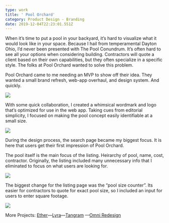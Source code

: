 ```yaml
---
type: work
title: ' Pool Orchard'
category: Product Design - Branding
date: 2019-12-04T22:23:01.551Z
---
```

When it’s time to put a pool in your backyard, it’s hard to visualize what it would look like in your space. Because I hail from temperamental Dayton Ohio, I’d never been presented with The Pool Conundrum. It’s often hard to see all your options when considering building. Contractors will quote a client based on their own capabilities, but they often specialize in a specific style. The folks at Pool Orchard wanted to solve this problem.

Pool Orchard came to me needing an MVP to show off their idea. They wanted a small brand refresh, web-app overhaul, and design system. And quickly. 

![](/assets/brand.png)

With some quick collaboration, I created a whimsical wordmark and logo that’s optimized for use in the web app. Taking cues from editorial simplicity, I focused on making the pool concept easily identifiable at a small size. 

![](/assets/home.png)

During the design process, the search page became my biggest focus. It is here that users get their first impression of Pool Orchard. 

The pool itself is the main focus of the listing. Heirarchy of pool, name, cost, contractor. Originally, the listing included many unnecessary info that I eliminated to focus on what users are looking for. 

![](/assets/detail.png)

The biggest change for the listing page was the “pool size counter”. Its easier for contractors to quote for exact pool size, so I included an input for users to enter square footage. 

![](/assets/mobile.png)

More Projects: [Ether](https://internetbl.eu/ether)––[Lyra](https://internetbl.eu/lyra)––[Tangram](https://internetbl.eu/tangram) ––[Omni Redesign](https://internetbl.eu/omni-redesign)

